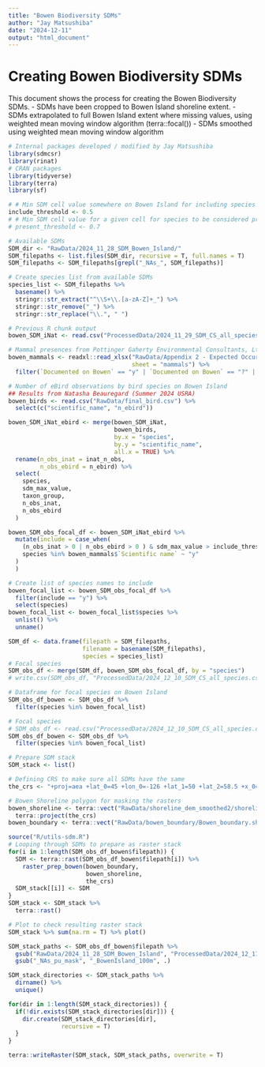 ```yaml
---
title: "Bowen Biodiversity SDMs"
author: "Jay Matsushiba"
date: "2024-12-11"
output: "html_document"
---
```


# Creating Bowen Biodiversity SDMs
This document shows the process for creating the Bowen Biodiversity SDMs.
- SDMs have been cropped to Bowen Island shoreline extent. 
- SDMs extrapolated to full Bowen Island extent where missing values, using weighted mean moving window algorithm (terra::focal()) 
- SDMs smoothed using weighted mean moving window algorithm

```r
# Internal packages developed / modified by Jay Matsushiba
library(sdmcsr)
library(rinat)
# CRAN packages
library(tidyverse)
library(terra)
library(sf)

# # Min SDM cell value somewhere on Bowen Island for including species into focal list.
include_threshold <- 0.5  
# # Min SDM cell value for a given cell for species to be considered present.
# present_threshold <- 0.7
```

```r
# Available SDMs
SDM_dir <- "RawData/2024_11_28_SDM_Bowen_Island/"
SDM_filepaths <- list.files(SDM_dir, recursive = T, full.names = T) 
SDM_filepaths <- SDM_filepaths[grepl("_NAs_", SDM_filepaths)]

# Create species list from available SDMs
species_list <- SDM_filepaths %>%
  basename() %>%
  stringr::str_extract("^\\S+\\.[a-zA-Z]+_") %>%
  stringr::str_remove("_") %>%
  stringr::str_replace("\\.", " ")

# Previous R chunk output
bowen_SDM_iNat <- read.csv("ProcessedData/2024_11_29_SDM_CS_all_species")

# Mammal presences from Pottinger Gaherty Environmental Consultants, Ltd.(January 2005) 
bowen_mammals <- readxl::read_xlsx("RawData/Appendix 2 - Expected Occurrence of Wildlife Species In The Cape Roger Curtis Area.xlsx", 
                                   sheet = "mammals") %>%
  filter(`Documented on Bowen` == "y" | `Documented on Bowen` == "?" | `Documented on Bowen` == "One or more spp" )

# Number of eBird observations by bird species on Bowen Island
## Results from Natasha Beauregard (Summer 2024 USRA)
bowen_birds <- read.csv("RawData/final_bird.csv") %>%
  select(c("scientific_name", "n_ebird"))

bowen_SDM_iNat_ebird <- merge(bowen_SDM_iNat, 
                              bowen_birds, 
                              by.x = "species", 
                              by.y = "scientific_name",
                              all.x = TRUE) %>%
  rename(n_obs_inat = inat_n_obs,
         n_obs_ebird = n_ebird) %>%
  select(
    species,
    sdm_max_value,
    taxon_group,
    n_obs_inat,
    n_obs_ebird
  )

bowen_SDM_obs_focal_df <- bowen_SDM_iNat_ebird %>%
  mutate(include = case_when(
    (n_obs_inat > 0 | n_obs_ebird > 0 ) & sdm_max_value > include_threshold ~ "y",
    species %in% bowen_mammals$`Scientific name` ~ "y"
  )
  )

# Create list of species names to include
bowen_focal_list <- bowen_SDM_obs_focal_df %>%
  filter(include == "y") %>%
  select(species) 
bowen_focal_list <- bowen_focal_list$species %>%
  unlist() %>%
  unname() 

SDM_df <- data.frame(filepath = SDM_filepaths,
                     filename = basename(SDM_filepaths),
                     species = species_list)
# Focal species
SDM_obs_df <- merge(SDM_df, bowen_SDM_obs_focal_df, by = "species")
# write.csv(SDM_obs_df, "ProcessedData/2024_12_10_SDM_CS_all_species.csv")

# Dataframe for focal species on Bowen Island
SDM_obs_df_bowen <- SDM_obs_df %>%
  filter(species %in% bowen_focal_list)
```

```r
# Focal species
# SDM_obs_df <- read.csv("ProcessedData/2024_12_10_SDM_CS_all_species.csv")
SDM_obs_df_bowen <- SDM_obs_df %>%
  filter(species %in% bowen_focal_list)

# Prepare SDM stack
SDM_stack <- list()

# Defining CRS to make sure all SDMs have the same
the_crs <- "+proj=aea +lat_0=45 +lon_0=-126 +lat_1=50 +lat_2=58.5 +x_0=1000000 +y_0=0 +ellps=GRS80 +towgs84=0,0,0,0,0,0,0 +units=m +no_defs"

# Bowen Shoreline polygon for masking the rasters 
bowen_shoreline <- terra::vect("RawData/shoreline_dem_smoothed2/shoreline_dem_smoothed2.shp") %>%
  terra::project(the_crs)
bowen_boundary <- terra::vect("RawData/bowen_boundary/Bowen_boundary.shp")

source("R/utils-sdm.R")
# Looping through SDMs to prepare as raster stack
for(i in 1:length(SDM_obs_df_bowen$filepath)) {
  SDM <- terra::rast(SDM_obs_df_bowen$filepath[i]) %>%
    raster_prep_bowen(bowen_boundary,
                      bowen_shoreline,
                      the_crs)
  SDM_stack[[i]] <- SDM
}
SDM_stack <- SDM_stack %>%
  terra::rast()

# Plot to check resulting raster stack
SDM_stack %>% sum(na.rm = T) %>% plot()

SDM_stack_paths <- SDM_obs_df_bowen$filepath %>%
  gsub("RawData/2024_11_28_SDM_Bowen_Island", "ProcessedData/2024_12_11_SDM_100m_Bowen_Island", .) %>%
  gsub("_NAs_pu_mask", "_BowenIsland_100m", .)

SDM_stack_directories <- SDM_stack_paths %>%
  dirname() %>%
  unique()

for(dir in 1:length(SDM_stack_directories)) {
  if(!dir.exists(SDM_stack_directories[dir])) {
    dir.create(SDM_stack_directories[dir],
               recursive = T)
  }
}

terra::writeRaster(SDM_stack, SDM_stack_paths, overwrite = T)
```

